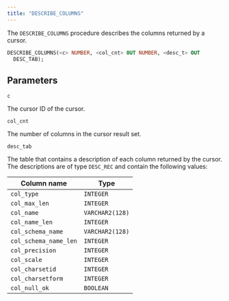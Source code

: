 ```yaml
---
title: "DESCRIBE_COLUMNS"
---
```


The `DESCRIBE_COLUMNS` procedure describes the columns returned by a cursor.

```sql
DESCRIBE_COLUMNS(<c> NUMBER, <col_cnt> OUT NUMBER, <desc_t> OUT
  DESC_TAB);
```

## Parameters

`c`

 The cursor ID of the cursor.

`col_cnt`

 The number of columns in the cursor result set.

`desc_tab`

 The table that contains a description of each column returned by the cursor. The descriptions are of type `DESC_REC` and contain the following values:

| Column name           | Type            |
| --------------------- | --------------- |
| `col_type`            | `INTEGER`       |
| `col_max_len`         | `INTEGER`       |
| `col_name`            | `VARCHAR2(128)` |
| `col_name_len`        | `INTEGER`       |
| `col_schema_name`     | `VARCHAR2(128)` |
| `col_schema_name_len` | `INTEGER`       |
| `col_precision`       | `INTEGER`       |
| `col_scale`           | `INTEGER`       |
| `col_charsetid`       | `INTEGER`       |
| `col_charsetform`     | `INTEGER`       |
| `col_null_ok`         | `BOOLEAN`       |
